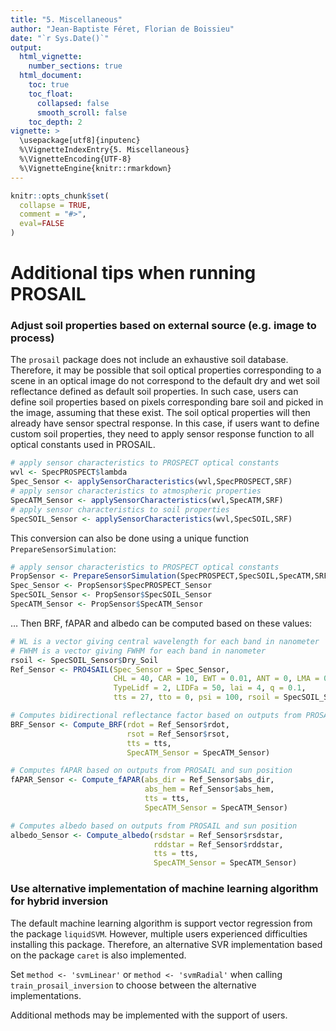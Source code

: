 ```yaml
---
title: "5. Miscellaneous"
author: "Jean-Baptiste Féret, Florian de Boissieu"
date: "`r Sys.Date()`"
output:
  html_vignette:
    number_sections: true
  html_document:
    toc: true
    toc_float:
      collapsed: false
      smooth_scroll: false
    toc_depth: 2
vignette: >
  \usepackage[utf8]{inputenc}
  %\VignetteIndexEntry{5. Miscellaneous}
  %\VignetteEncoding{UTF-8}
  %\VignetteEngine{knitr::rmarkdown}
---
```


```r
knitr::opts_chunk$set(
  collapse = TRUE,
  comment = "#>",
  eval=FALSE
)
```

# Additional tips when running PROSAIL

### Adjust soil properties based on external source (e.g. image to process)

The `prosail` package does not include an exhaustive soil database. 
Therefore, it may be possible that soil optical properties corresponding to a scene in an optical image do not correspond to the default dry and wet soil reflectance defined as default soil properties.
In such case, users can define soil properties based on pixels corresponding bare soil and picked in the image, assuming that these exist.
The soil optical properties will then already have sensor spectral response. 
In this case, if users want to define custom soil properties, they need to apply sensor response function to all optical constants used in PROSAIL.

```r
# apply sensor characteristics to PROSPECT optical constants
wvl <- SpecPROSPECT$lambda
Spec_Sensor <- applySensorCharacteristics(wvl,SpecPROSPECT,SRF)
# apply sensor characteristics to atmospheric properties
SpecATM_Sensor <- applySensorCharacteristics(wvl,SpecATM,SRF)
# apply sensor characteristics to soil properties
SpecSOIL_Sensor <- applySensorCharacteristics(wvl,SpecSOIL,SRF)
```

This conversion can also be done using a unique function `PrepareSensorSimulation`: 

```r
# apply sensor characteristics to PROSPECT optical constants
PropSensor <- PrepareSensorSimulation(SpecPROSPECT,SpecSOIL,SpecATM,SRF)
Spec_Sensor <- PropSensor$SpecPROSPECT_Sensor
SpecSOIL_Sensor <- PropSensor$SpecSOIL_Sensor
SpecATM_Sensor <- PropSensor$SpecATM_Sensor
```

... Then BRF, fAPAR and albedo can be computed based on these values:

```r
# WL is a vector giving central wavelength for each band in nanometer
# FWHM is a vector giving FWHM for each band in nanometer
rsoil <- SpecSOIL_Sensor$Dry_Soil
Ref_Sensor <- PRO4SAIL(Spec_Sensor = Spec_Sensor,
                       CHL = 40, CAR = 10, EWT = 0.01, ANT = 0, LMA = 0.01, N = 1.5,
                       TypeLidf = 2, LIDFa = 50, lai = 4, q = 0.1, 
                       tts = 27, tto = 0, psi = 100, rsoil = SpecSOIL_Sensor$Dry_Soil)

# Computes bidirectional reflectance factor based on outputs from PROSAIL and sun position
BRF_Sensor <- Compute_BRF(rdot = Ref_Sensor$rdot, 
                          rsot = Ref_Sensor$rsot, 
                          tts = tts,
                          SpecATM_Sensor = SpecATM_Sensor)

# Computes fAPAR based on outputs from PROSAIL and sun position
fAPAR_Sensor <- Compute_fAPAR(abs_dir = Ref_Sensor$abs_dir, 
                              abs_hem = Ref_Sensor$abs_hem, 
                              tts = tts, 
                              SpecATM_Sensor = SpecATM_Sensor)

# Computes albedo based on outputs from PROSAIL and sun position
albedo_Sensor <- Compute_albedo(rsdstar = Ref_Sensor$rsdstar, 
                                rddstar = Ref_Sensor$rddstar, 
                                tts = tts,
                                SpecATM_Sensor = SpecATM_Sensor)
```

### Use alternative implementation of machine learning algorithm for hybrid inversion

The default machine learning algorithm is support vector regression from the package `liquidSVM`. However, multiple users experienced difficulties installing this package. Therefore, an alternative SVR implementation based on the package `caret` is also implemented.

Set `method <- 'svmLinear'` or `method <- 'svmRadial'` when calling `train_prosail_inversion` to choose between the alternative implementations. 

Additional methods may be implemented with the support of users. 

